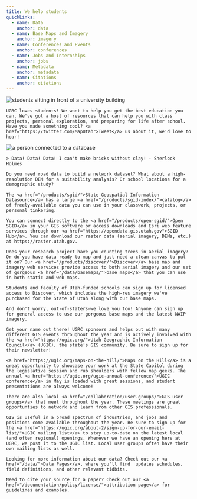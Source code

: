 ```yaml
---
title: We help students
quickLinks:
  - name: Data
    anchor: data
  - name: Base Maps and Imagery
    anchor: imagery
  - name: Conferences and Events
    anchor: conferences
  - name: Jobs and Internships
    anchor: jobs
  - name: Metadata
    anchor: metadata
  - name: Citations
    anchor: citations
---
```




<Layout title={frontmatter.title}>
  <Section stripe title="Solutions for Students">
  <QuickLinks links={frontmatter.quickLinks} slot="quick-links" />
    <Image
      slot="image"
      src={studentPhoto}
      loading="eager"
      alt="students sitting in front of a university building"
      class="w-full max-w-[400px] rounded-2xl"
    />

    UGRC loves students! We want to help you get the best education you can. We've got a host of resources that can help you with class projects, personal exploration, and preparing for life after school. Have you made something cool? <a href="https://twitter.com/MapUtah">Tweet</a> us about it, we'd love to hear!

  </Section>
  <Section title="Data">
    <Image
      slot="image"
      src={dataPhoto}
      alt="a person connected to a database"
      class="w-full max-w-[400px] "
    />

    > Data! Data! Data! I can't make bricks without clay! - Sherlock Holmes

    Do you need road data to build a network dataset? What about a high-resolution DEM for a suitability analysis? Or school locations for a demographic study?

    The <a href="/products/sgid/">State Geospatial Information Datasource</a> has a large <a href="/products/sgid-index/">catalog</a> of freely-available data you can use in your classwork, projects, or personal tinkering.

    You can connect directly to the <a href="/products/open-sgid/">Open SGID</a> in your GIS software or access downloads and Esri web feature services through our <a href="https://opendata.gis.utah.gov">SGID Hub</a>. You can download our raster data (aerial imagery, DEMs, etc.) at https://raster.utah.gov.

  </Section>
  <Section stripe title="Base Maps and Imagery">

    Does your research project have you counting trees in aerial imagery? Or do you have data ready to map and just need a clean canvas to put it on? Our <a href="/products/discover/">Discover</a> base map and imagery web services provide access to both aerial imagery and our set of gorgeous <a href="/data/basemaps/">base maps</a> that you can use in both static and web maps.

    Students and faculty of Utah-funded schools can sign up for licensed access to Discover, which includes the high-res imagery we've purchased for the State of Utah along with our base maps.

    And don't worry, out-of-staters—we love you too! Anyone can sign up for general access to use our gorgeous base maps and the latest NAIP imagery.

  </Section>
  <Section title="Conferences and Events">

    Get your name out there! UGRC sponsors and helps out with many different GIS events throughout the year and is actively involved with the <a href="https://ugic.org/">Utah Geographic Information Council</a> (UGIC), the state's GIS community. Be sure to sign up for their newsletter!

    <a href="https://ugic.org/maps-on-the-hill/">Maps on the Hill</a> is a great opportunity to showcase your work at the State Capitol during the legislative session and rub shoulders with fellow map geeks. The annual <a href="https://ugic.org/ugic-annual-conference/">UGIC conference</a> in May is loaded with great sessions, and student presentations are always welcome!

    There are also local <a href="/collaboration/user-groups/">GIS user groups</a> that meet throughout the year. These meetings are great opportunties to network and learn from other GIS professionals.

  </Section>
  <Section stripe title="Jobs and Internships">

    GIS is useful in a broad spectrum of industries, and jobs and positions come available throughout the year. Be sure to sign up for the <a href="https://ugic.org/about-2/sign-up-for-our-email-list/">UGIC mailing list</a> to stay up-to-date on the latest local (and often regional) openings. Whenever we have an opening here at UGRC, we post it to the UGIC list. Local user groups often have their own mailing lists as well.

  </Section>
  <Section title="Metadata">

    Looking for more information about our data? Check out our <a href="/data/">Data Pages</a>, where you'll find  updates schedules, field definitions, and other relevant tidbits.

  </Section>
  <Section stripe title="Citations">

    Need to cite your source for a paper? Check out our <a href="/documentation/policy/license/">attribution page</a> for guidelines and examples.

  </Section>
</Layout>
